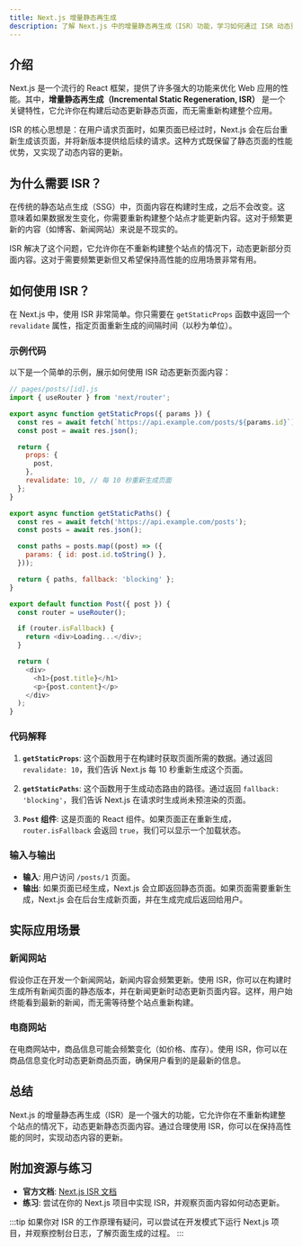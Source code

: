 ```yaml
---
title: Next.js 增量静态再生成
description: 了解 Next.js 中的增量静态再生成（ISR）功能，学习如何通过 ISR 动态更新静态页面，同时保持高性能和低延迟。
---
```


## 介绍

Next.js 是一个流行的 React 框架，提供了许多强大的功能来优化 Web 应用的性能。其中，**增量静态再生成（Incremental Static Regeneration, ISR）** 是一个关键特性，它允许你在构建后动态更新静态页面，而无需重新构建整个应用。

ISR 的核心思想是：在用户请求页面时，如果页面已经过时，Next.js 会在后台重新生成该页面，并将新版本提供给后续的请求。这种方式既保留了静态页面的性能优势，又实现了动态内容的更新。

## 为什么需要 ISR？

在传统的静态站点生成（SSG）中，页面内容在构建时生成，之后不会改变。这意味着如果数据发生变化，你需要重新构建整个站点才能更新内容。这对于频繁更新的内容（如博客、新闻网站）来说是不现实的。

ISR 解决了这个问题，它允许你在不重新构建整个站点的情况下，动态更新部分页面内容。这对于需要频繁更新但又希望保持高性能的应用场景非常有用。

## 如何使用 ISR？

在 Next.js 中，使用 ISR 非常简单。你只需要在 `getStaticProps` 函数中返回一个 `revalidate` 属性，指定页面重新生成的间隔时间（以秒为单位）。

### 示例代码

以下是一个简单的示例，展示如何使用 ISR 动态更新页面内容：

```javascript
// pages/posts/[id].js
import { useRouter } from 'next/router';

export async function getStaticProps({ params }) {
  const res = await fetch(`https://api.example.com/posts/${params.id}`);
  const post = await res.json();

  return {
    props: {
      post,
    },
    revalidate: 10, // 每 10 秒重新生成页面
  };
}

export async function getStaticPaths() {
  const res = await fetch('https://api.example.com/posts');
  const posts = await res.json();

  const paths = posts.map((post) => ({
    params: { id: post.id.toString() },
  }));

  return { paths, fallback: 'blocking' };
}

export default function Post({ post }) {
  const router = useRouter();

  if (router.isFallback) {
    return <div>Loading...</div>;
  }

  return (
    <div>
      <h1>{post.title}</h1>
      <p>{post.content}</p>
    </div>
  );
}
```

### 代码解释

1. **`getStaticProps`**: 这个函数用于在构建时获取页面所需的数据。通过返回 `revalidate: 10`，我们告诉 Next.js 每 10 秒重新生成这个页面。

2. **`getStaticPaths`**: 这个函数用于生成动态路由的路径。通过返回 `fallback: 'blocking'`，我们告诉 Next.js 在请求时生成尚未预渲染的页面。

3. **`Post` 组件**: 这是页面的 React 组件。如果页面正在重新生成，`router.isFallback` 会返回 `true`，我们可以显示一个加载状态。

### 输入与输出

- **输入**: 用户访问 `/posts/1` 页面。
- **输出**: 如果页面已经生成，Next.js 会立即返回静态页面。如果页面需要重新生成，Next.js 会在后台生成新页面，并在生成完成后返回给用户。

## 实际应用场景

### 新闻网站

假设你正在开发一个新闻网站，新闻内容会频繁更新。使用 ISR，你可以在构建时生成所有新闻页面的静态版本，并在新闻更新时动态更新页面内容。这样，用户始终能看到最新的新闻，而无需等待整个站点重新构建。

### 电商网站

在电商网站中，商品信息可能会频繁变化（如价格、库存）。使用 ISR，你可以在商品信息变化时动态更新商品页面，确保用户看到的是最新的信息。

## 总结

Next.js 的增量静态再生成（ISR）是一个强大的功能，它允许你在不重新构建整个站点的情况下，动态更新静态页面内容。通过合理使用 ISR，你可以在保持高性能的同时，实现动态内容的更新。

## 附加资源与练习

- **官方文档**: [Next.js ISR 文档](https://nextjs.org/docs/basic-features/data-fetching/incremental-static-regeneration)
- **练习**: 尝试在你的 Next.js 项目中实现 ISR，并观察页面内容如何动态更新。

:::tip
如果你对 ISR 的工作原理有疑问，可以尝试在开发模式下运行 Next.js 项目，并观察控制台日志，了解页面生成的过程。
:::